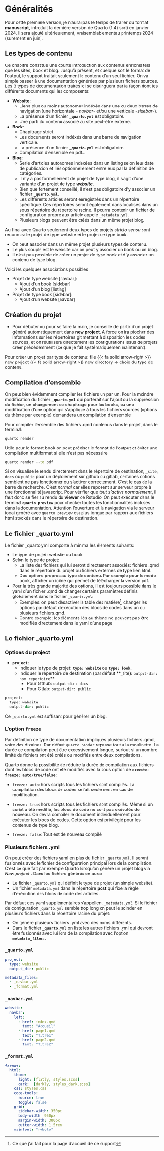 
# Généralités

::: callout-note
Pour cette première version, je n'aurai pas le temps de traiter du format **manuscript**, introduit la dernière version de Quarto (1.4) sorti en janvier 2024. Il sera ajouté ultérieurement, vraisemblablementau printemps 2024 (surement en juin).
:::


## Les types de contenu

Ce chapitre constitue une courte introduction aux contenus enrichis tels que les sites, book et blog.  Jusqu'à présent, et quelque soit le format de l'output, le support traitait seulement le contenu d'un seul fichier. On va simple passer à une documentation générées par plusieurs fichers sources. Les 3 types de documentation traités ici se distinguent par la façon dont les différents documents qui les composents:

* **Website**: 
  * Liens plus ou moins autonomes indéxés dans une ou deux barres de navigation (une horizontale - *navbar*- et/ou une verticale -*sidebar*-).  
  * La présence d'un fichier **`_quarto.yml`** est obligatoire. 
  * Une parti du contenu associé au site peut-être externe.
* **Book**: 
  * Chapitrage strict. 
   * Les documents seront indéxés dans une barre de navigation verticale. 
   * La présence d'un fichier **`_quarto.yml`** est obligatoire.
   * Compilation d'ensemble en pdf...
* **Blog**: 
  * Serie d'articles autonomes indéxées dans un listing selon leur date de publication et liés optionnellement entre eux par la définition de catégories. 
  * Il n'y a pas formellement de projet de type blog, il s'agit d'une variante d'un projet de type ***website***. 
  * Bien que fortement conseillé, il n'est pas obligatoire d'y associer un fichier **`_quarto.yml`**.
  * Les différents articles seront enregistrés dans un répertoire spécifique. Ces répertoires seront également dans localisés dans un sous répertoire du répertoire racine. Il pourra contenir un fichier de configuration propre aux article appelé `_metadata.yml`. 
  * Plusieurs blogs peuvent être créés dans un même projet blog. 

Au final avec Quarto seulement deux types de projets *stricto sensu* sont reconnus: le projet de type website et le projet de type book.  

* On peut associer dans un même projet plusieurs types de contenu. 
* Le plus souple est le website car on peut y associer un book ou un blog. 
* Il n'est pas possible de créer un projet de type book et d'y associer un contenu de type blog. 

Voici les quelques associations possibles

* Projet de type website [navbar]:
  * Ajout d'un book [sidebar]
  * Ajout d'un blog [listing]
* Projet de type book [sidebar]:
  * Ajout d'un website [navbar]
 

## Création du projet

* Pour débuter ou pour se faire la main, je conseille de partir d'un projet généré automatiquement dans **new project**. A force on ira piocher des informations sur les répertoires git mettant à disposition les codes sources, et on réutilisera directement les configurations issus de projets créer précédemment (ce que je fait systématiquemen maintenant).

Pour créer un projet par type de contenu: file {{< fa solid arrow-right >}} new project {{< fa solid arrow-right >}} new directory => choix du type de contenu.

## Compilation d'ensemble

On peut bien évidemment compiler les fichiers un par un. Pour  la moindre modification du fichier **`_quarto.yml`** qui porterait sur l'ajout ou la suppression de fichier, un changement de chapitrage pour les books, ou une modification  d'une option qui s'applique à tous les fichiers sources (options du thème par exemple) demandera un compilation d'ensemble

Pour compiler l'ensemble des fichiers .qmd contenus dans le projet, dans le terminal:

```.mf
quarto render
```

Utile pour le format book on peut préciser le format de l'output et éviter une compilation multiformat si elle n'est pas nécessaire

```.mf
quarto render --to pdf
```

::: callout-warning

Si on visualise le rendu directement dans le répertoire de destination, `_site`, `docs` ou `public` pour un déploiement sur github ou gitlab,  certaines options semblent ne pas fonctionner ou s'activer correctement. C'est le cas de la barre de recherche. C'est *normal* car elles reposent sur serveur propre à une fonctionnalité javascript. Pour vérifier que *tout s'active normalement*, il faut donc se fier au rendu du **viewer** de Rstudio. On peut exécuter dans le terminal **`quarto preview`** pour checker toutes les fonctionnalités incluses dans la documentation. Attention l'ouverture et la navigation via le serveur local généré avec `quarto preview` est plus longue par rapport aux fichiers html stockés dans le répertoire de destination.

:::

## Le fichier _quarto.yml

Le fichier _quarto.yml comporte à minima les éléments suivants: 

* Le type de projet: website ou book
* Selon le type de projet: 
  * La liste des fichiers qui lui seront directement associés: fichiers .qmd dans le répertoire du projet ou fichiers externes de type lien html.
  * Des options propres au type de contenu. Par exemple pour le mode book, afficher un icône qui permet de télécharger la version pdf.
* Pour la très grande majorité des options, il est toujours possible dans le yaml d'un fichier .qmd de changer certains paramètres définis globalement dans le fichier `_quarto.yml`:
  * Exemples: on peut désactiver la table des matière^[Ce que j'ai fait pour la page d'accueil de ce support], changer les options par défaut d'exécution des blocs de codes dans un ou plusieurs fichiers.qmd. 
  * Contre exemple: les éléments liés au thème ne peuvent pas être modifiés directement dans le yaml d'une page


## Le fichier _quarto.yml

### Options du project

* **`project`**: 
  * Indiquer le type de projet: **`type: website`** ou **`type: book`**.
  * Indiquer le répertoire de destination (par défaut **_site**): **`output-dir: nom_repertoire`**
    * Pour Github: `output-dir: docs`
    * Pour Gitlab: `output-dir: public`

```.mf
project:
  type: website
  output-dir: public
```

Ce `_quarto.yml` est suffisant pour générer un blog.

### L'option **`freeze`** {#sec-freeze}

Par définition ce type de documentation impliques plusieurs fichiers .qmd, voire des dizaines.
Par défaut `quarto render` repasse tout à la moulinette. La durée de compilation peut être excessivement longue, surtout si un nombre limité de fichiers ont été créés ou modifiés entre deux compilations.  

Quarto donne la possibilité de réduire la durée de compilation aux fichiers dont les blocs de code ont été modifiés avec la sous option de **`execute`**: **`freeze: auto/true/false`**: 

* `freeze: auto`: hors scripts tous les fichiers sont compilés. La compilation des blocs de codes se fait seulement en cas de modification.

* `freeze: true`: hors scripts tous les fichiers sont compilés. Même si un script a été modifié, les blocs de code ne sont pas exécutés de nouveau. On devra compiler le document individuellement pour exécuter les blocs de codes. Cette option est privilégié pour les contenus de type blog.

* `freeze: false`: Tout est de nouveau compilé.

  
### Plusieurs fichiers .yml

On peut créer des fichiers yaml en plus du fichier `_quarto.yml`. Il seront fusionnés avec le fichier de configuration principal lors de la compilation. C'est ce que fait par exemple Quarto lorsqu'on génère un projet blog via *New project* . Dans les fichiers générés on aura:

* Le fichier `_quarto.yml` qui définit le type de projet (un simple website).
* Un fichier `metadata.yml` dans le répertoire **post** qui fixe la règle d'exécution des blocs de code des articles.

Par défaut ces yaml supplémentaires s'appellent *`_metadata.yml`*. Si le fichier de configuration `_quarto.yml` semble trop long on peut le scinder en plusieurs fichiers dans la répertoire racine du projet: 

* On génère plusieurs fichiers .yml avec des noms différents.
* Dans le fichier **`_quarto.yml`** on liste les autres fichiers .yml qui devront être fusionnés avec lui lors de la compilation avec l'option **`metadata_files:`**.

::: {.panel-tabset}

### **`_quarto.yml`**

```.yaml
project:
  type: website
  output_dir: public

metadata_files:
  - _navbar.yml
  - _format.yml
```

### **`_navbar.yml`**

```.yaml
website: 
  navbar:
    left:
      - href: index.qmd
        text: "Accueil"
      - href: page1.qmd
        text: "Titre1"
      - href: page2.qmd
        text: "Titre2"
```

### **`_format.yml`**

```.yaml

format:
  html:
    theme:
      light: [flatly, styles.scss]
      dark:  [darkly, styles_dark.scss]
    css: styles.css
    code-tools:
      source: true
      toggle: false
    grid:
      sidebar-width: 350px
      body-width: 950px
      margin-width: 300px
      gutter-width: 1.5rem
    mainfont: "roboto"  
```

:::
